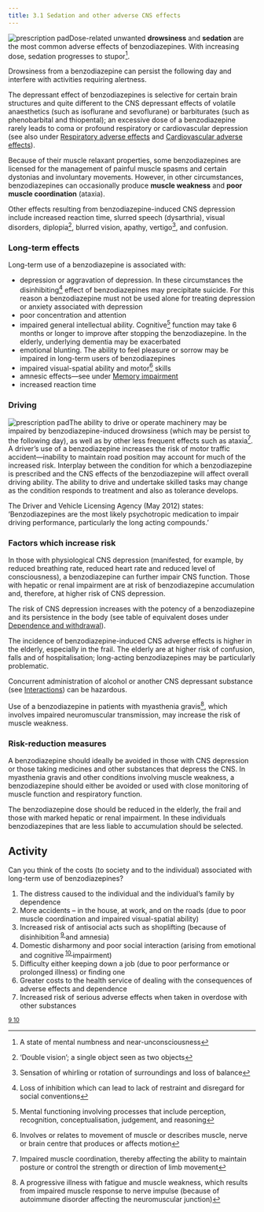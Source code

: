 ```yaml
---
title: 3.1 Sedation and other adverse CNS effects
---
```



![prescription pad](../../assets/con247110.jpg)Dose-related unwanted **drowsiness** and **sedation** are the most common adverse effects of benzodiazepines. With increasing dose, sedation progresses to stupor[^1].

Drowsiness from a benzodiazepine can persist the following day and interfere with activities requiring alertness.

The depressant effect of benzodiazepines is selective for certain brain structures and quite different to the CNS depressant effects of volatile anaesthetics (such as isoflurane and sevoflurane) or barbiturates (such as phenobarbital and thiopental); an excessive dose of a benzodiazepine rarely leads to coma or profound respiratory or cardiovascular depression (see also under [Respiratory adverse effects](/benzodiazepines/CON234573_7) and [Cardiovascular adverse effects](/benzodiazepines/CON234573_8)).

Because of their muscle relaxant properties, some benzodiazepines are licensed for the management of painful muscle spasms and certain dystonias and involuntary movements. However, in other circumstances, benzodiazepines can occasionally produce **muscle weakness** and **poor muscle coordination** (ataxia).

Other effects resulting from benzodiazepine-induced CNS depression include increased reaction time, slurred speech (dysarthria), visual disorders, diplopia[^2], blurred vision, apathy, vertigo[^3], and confusion.

### Long-term effects

Long-term use of a benzodiazepine is associated with:

* depression or aggravation of depression. In these circumstances the disinhibiting[^4] effect of benzodiazepines may precipitate suicide. For this reason a benzodiazepine must not be used alone for treating depression or anxiety associated with depression
* poor concentration and attention
* impaired general intellectual ability. Cognitive[^5] function may take 6 months or longer to improve after stopping the benzodiazepine. In the elderly, underlying dementia may be exacerbated
* emotional blunting. The ability to feel pleasure or sorrow may be impaired in long-term users of benzodiazepines
* impaired visual-spatial ability and motor[^6] skills
* amnesic effects—see under [Memory impairment](/benzodiazepines/CON234573_9)
* increased reaction time
### Driving

![prescription pad](../../assets/con247111.jpg)The ability to drive or operate machinery may be impaired by benzodiazepine-induced drowsiness (which may be persist to the following day), as well as by other less frequent effects such as ataxia[^7]. A driver’s use of a benzodiazepine increases the risk of motor traffic accident—inability to maintain road position may account for much of the increased risk. Interplay between the condition for which a benzodiazepine is prescribed and the CNS effects of the benzodiazepine will affect overall driving ability. The ability to drive and undertake skilled tasks may change as the condition responds to treatment and also as tolerance develops.

  
<Expander title="Did you know...">
 <p>
  The Driver and Vehicle Licensing Agency (May 2012) states: ‘Benzodiazepines are the most likely psychotropic medication to impair driving performance, particularly the long acting compounds.’
 </p>
</Expander>





### Factors which increase risk

In those with physiological CNS depression (manifested, for example, by reduced breathing rate, reduced heart rate and reduced level of consciousness), a benzodiazepine can further impair CNS function. Those with hepatic or renal impairment are at risk of benzodiazepine accumulation and, therefore, at higher risk of CNS depression.

The risk of CNS depression increases with the potency of a benzodiazepine and its persistence in the body (see table of equivalent doses under [Dependence and withdrawal](/benzodiazepines/CON234573_11)).

The incidence of benzodiazepine-induced CNS adverse effects is higher in the elderly, especially in the frail. The elderly are at higher risk of confusion, falls and of hospitalisation; long-acting benzodiazepines may be particularly problematic.

Concurrent administration of alcohol or another CNS depressant substance (see [Interactions](/benzodiazepines/CON234573_13)) can be hazardous.

Use of a benzodiazepine in patients with myasthenia gravis[^8], which involves impaired neuromuscular transmission, may increase the risk of muscle weakness.

### Risk-reduction measures

A benzodiazepine should ideally be avoided in those with CNS depression or those taking medicines and other substances that depress the CNS. In myasthenia gravis and other conditions involving muscle weakness, a benzodiazepine should either be avoided or used with close monitoring of muscle function and respiratory function.

The benzodiazepine dose should be reduced in the elderly, the frail and those with marked hepatic or renal impairment. In these individuals benzodiazepines that are less liable to accumulation should be selected.

  
## Activity

Can you think of the costs (to society and to the individual) associated with long-term use of benzodiazepines?

<Expander title="Click here for possible answer">
 <ol>
  <li>
   The distress caused to the individual and the individual’s family by dependence
  </li>
  <li>
   More accidents – in the house, at work, and on the roads (due to poor muscle coordination and impaired visual-spatial ability)
  </li>
  <li>
   Increased risk of antisocial acts such as shoplifting (because of disinhibition<sup>
    <a class="footnote-ref" href="#fn-9">
     9
    </a>
   </sup> and amnesia)
  </li>
  <li>
   Domestic disharmony and poor social interaction (arising from emotional and cognitive<sup>
    <a class="footnote-ref" href="#fn-10">
     10
    </a>
   </sup> impairment)
  </li>
  <li>
   Difficulty either keeping down a job (due to poor performance or prolonged illness) or finding one
  </li>
  <li>
   Greater costs to the health service of dealing with the consequences of adverse effects and dependence
  </li>
  <li>
   Increased risk of serious adverse effects when taken in overdose with other substances
  </li>
 </ol>
</Expander>

<div class="collected-footnotes">
  <sup>
    <a class="footnote-ref" href="#fn-9">
      9
    </a>
  </sup>
  <sup>
    <a class="footnote-ref" href="#fn-10">
      10
    </a>
  </sup>
</div>





[^1]: A state of mental numbness and near-unconsciousness


[^2]: ‘Double vision’; a single object seen as two objects


[^3]: Sensation of whirling or rotation of surroundings and loss of balance


[^4]: Loss of inhibition which can lead to lack of restraint and disregard for social conventions


[^5]: Mental functioning involving processes that include perception, recognition, conceptualisation, judgement, and reasoning


[^6]: Involves or relates to movement of muscle or describes muscle, nerve or brain centre that produces or affects motion


[^7]: Impaired muscle coordination, thereby affecting the ability to maintain posture or control the strength or direction of limb movement


[^8]: A progressive illness with fatigue and muscle weakness, which results from impaired muscle response to nerve impulse (because of autoimmune disorder affecting the neuromuscular junction)


[^9]: Loss of inhibition which can lead to lack of restraint and disregard for social conventions


[^10]: Mental functioning involving processes that include perception, recognition, conceptualisation, judgement, and reasoning
